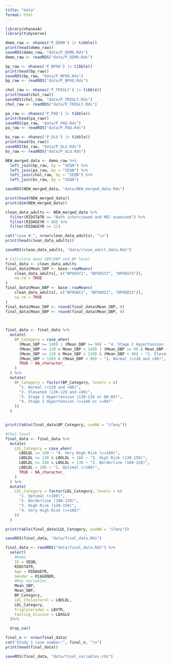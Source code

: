 ```yaml
---
title: "data"
format: html
---
```


```R
library(nhanesA)
library(tidyverse)
```

```R
demo_raw <- nhanes('P_DEMO') |> tibble()
print(head(demo_raw))
saveRDS(demo_raw, "data/P_DEMO.Rds")
demo_raw <- readRDS("data/P_DEMO.Rds")

```


```R
bp_raw <- nhanes('P_BPXO') |> tibble()
print(head(bp_raw))
saveRDS(bp_raw, "data/P_BPXO.Rds")
bp_raw <- readRDS("data/P_BPXO.Rds")
```

```R
chol_raw <- nhanes('P_TRIGLY') |> tibble()
print(head(chol_raw))
saveRDS(chol_raw, "data/P_TRIGLY.Rds")
chol_raw <- readRDS("data/P_TRIGLY.Rds")
```


```R
pa_raw <- nhanes('P_PAQ') |> tibble()
print(head(pa_raw))
saveRDS(pa_raw, "data/P_PAQ.Rds")
pa_raw <- readRDS("data/P_PAQ.Rds")
```

```R
bs_raw <- nhanes('P_GLU') |> tibble()
print(head(bs_raw))
saveRDS(bs_raw, "data/P_GLU.Rds")
bs_raw <- readRDS("data/P_GLU.Rds")
```

```R
NEW_merged_data <- demo_raw %>%
  left_join(bp_raw, by = "SEQN") %>%
  left_join(pa_raw, by = "SEQN") %>%
  left_join(chol_raw, by = "SEQN") %>%
  left_join(bs_raw, by = "SEQN")

saveRDS(NEW_merged_data, "data/NEW_merged_data.Rds")

print(head(NEW_merged_data))
print(dim(NEW_merged_data))
```

```R

clean_data_adults <- NEW_merged_data %>%
  filter(RIDSTATR == "Both interviewed and MEC examined") %>%       
  filter(RIDAGEYR < 80) %>%       
  filter(RIDAGEYR >= 21)          

cat("case #:", nrow(clean_data_adults), "\n")
print(head(clean_data_adults))

saveRDS(clean_data_adults, "data/clean_adult_data.Rds")

```


```R
# Calculate mean SBP/DBP and BP level
final_data <- clean_data_adults
final_data$Mean_SBP <- base::rowMeans(
    clean_data_adults[, c("BPXOSY1", "BPXOSY2", "BPXOSY3")], 
    na.rm = TRUE
)
final_data$Mean_DBP <- base::rowMeans(
    clean_data_adults[, c("BPXODI1", "BPXODI2", "BPXODI3")], 
    na.rm = TRUE
)
final_data$Mean_SBP <- round(final_data$Mean_SBP, 0)
final_data$Mean_DBP <- round(final_data$Mean_DBP, 0)


     
final_data <- final_data %>%
  mutate(
    BP_Category = case_when(
      (Mean_SBP >= 140) | (Mean_DBP >= 90) ~ "4. Stage 2 Hypertension (>=140 or >=90)",
      (Mean_SBP >= 130 & Mean_SBP < 140) | (Mean_DBP >= 80 & Mean_DBP < 90) ~ "3. Stage 1 Hypertension (130-139 or 80-89)",
      (Mean_SBP >= 120 & Mean_SBP < 130) & (Mean_DBP < 80) ~ "2. Elevated (120-129 and <80)",
      (Mean_SBP < 120) & (Mean_DBP < 80) ~ "1. Normal (<120 and <80)",
      TRUE ~ NA_character_
    )
  ) %>%
  mutate(
    BP_Category = factor(BP_Category, levels = c(
      "1. Normal (<120 and <80)",
      "2. Elevated (120-129 and <80)",
      "3. Stage 1 Hypertension (130-139 or 80-89)",
      "4. Stage 2 Hypertension (>=140 or >=90)"
    ))
  )


print(table(final_data$BP_Category, useNA = "ifany"))

#Chol level
final_data <- final_data %>%
  mutate(
    LDL_Category = case_when(
      LBDLDL >= 160 ~ "4. Very High Risk (>=160)",
      LBDLDL >= 130 & LBDLDL < 160 ~ "3. High Risk (130-159)",
      LBDLDL >= 100 & LBDLDL < 130 ~ "2. Borderline (100-129)",
      LBDLDL < 100 ~ "1. Optimal (<100)",
      TRUE ~ NA_character_
    )
  ) %>%
  mutate(
    LDL_Category = factor(LDL_Category, levels = c(
      "1. Optimal (<100)",
      "2. Borderline (100-129)",
      "3. High Risk (130-159)",
      "4. Very High Risk (>=160)"
    ))
  )

print(table(final_data$LDL_Category, useNA = "ifany"))

saveRDS(final_data, "data/final_data.Rds")
```


```R
final_data <- readRDS("data/final_data.Rds") %>%
  select(
    #Demo
    ID = SEQN,
    RIDSTATR,
    Age = RIDAGEYR,
    Gender = RIAGENDR,
    #Key variables
    Mean_SBP, 
    Mean_DBP,
    BP_Category,
    LDL_Cholesterol = LBDLDL,
    LDL_Category,
    Triglycerides = LBXTR,
    Fasting_Glucose = LBXGLU
  )%>%

  drop_na() 

final_n <- nrow(final_data)
cat("Study 1 case number:", final_n, "\n")
print(head(final_data))

saveRDS(final_data, "data/final_variables.rds")
```

